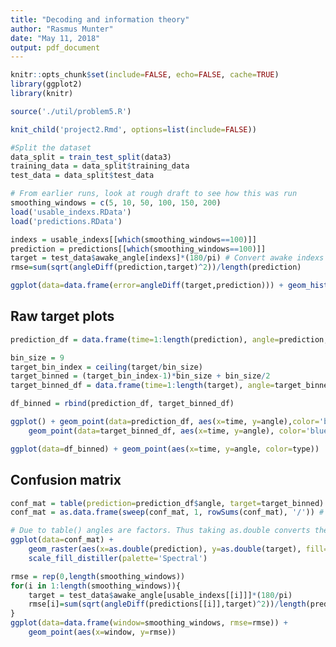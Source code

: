 ```yaml
---
title: "Decoding and information theory"
author: "Rasmus Munter"
date: "May 11, 2018"
output: pdf_document
---
```

```r
knitr::opts_chunk$set(include=FALSE, echo=FALSE, cache=TRUE)
library(ggplot2)
library(knitr)

source('./util/problem5.R')

knit_child('project2.Rmd', options=list(include=FALSE))
```

```r
#Split the dataset
data_split = train_test_split(data3)
training_data = data_split$training_data
test_data = data_split$test_data
```



```r
# From earlier runs, look at rough draft to see how this was run
smoothing_windows = c(5, 10, 50, 100, 150, 200)
load('usable_indexs.RData')
load('predictions.RData')
```

```r
indexs = usable_indexs[[which(smoothing_windows==100)]]
prediction = predictions[[which(smoothing_windows==100)]]
target = test_data$awake_angle[indexs]*(180/pi) # Convert awake indexs to degrees
rmse=sum(sqrt(angleDiff(prediction,target)^2))/length(prediction)
```

```r
ggplot(data=data.frame(error=angleDiff(target,prediction))) + geom_histogram(aes(x=error, y=..density..), color='white', binwidth=9)
```

## Raw target plots

```r
prediction_df = data.frame(time=1:length(prediction), angle=prediction, type='prediction')

bin_size = 9
target_bin_index = ceiling(target/bin_size)
target_binned = (target_bin_index-1)*bin_size + bin_size/2
target_binned_df = data.frame(time=1:length(target), angle=target_binned, type='target')

df_binned = rbind(prediction_df, target_binned_df)
```

```r
ggplot() + geom_point(data=prediction_df, aes(x=time, y=angle),color='black', alpha=0.5) +
    geom_point(data=target_binned_df, aes(x=time, y=angle), color='blue', alpha=0.2, size=0.5) + coord_polar(theta='y')
```
```r
ggplot(data=df_binned) + geom_point(aes(x=time, y=angle, color=type))
```

## Confusion matrix

```r
conf_mat = table(prediction=prediction_df$angle, target=target_binned)
conf_mat = as.data.frame(sweep(conf_mat, 1, rowSums(conf_mat), '/')) # Normalize by row

# Due to table() angles are factors. Thus taking as.double converts them to the bin index
ggplot(data=conf_mat) + 
    geom_raster(aes(x=as.double(prediction), y=as.double(target), fill=Freq)) +
    scale_fill_distiller(palette='Spectral')
```

```r
rmse = rep(0,length(smoothing_windows))
for(i in 1:length(smoothing_windows)){
    target = test_data$awake_angle[usable_indexs[[i]]]*(180/pi)
    rmse[i]=sum(sqrt(angleDiff(predictions[[i]],target)^2))/length(prediction)
}
ggplot(data=data.frame(window=smoothing_windows, rmse=rmse)) +
    geom_point(aes(x=window, y=rmse))
```